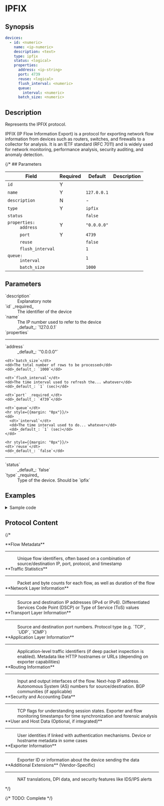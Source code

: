 # IPFIX

## Synopsis

```yaml
devices:
  - id: <numeric>
    name: <ip-numeric>
    description: <text>
    type: ipfix
    status: <logical>
    properties:
      address: <ip-string>
      port: 4739
      reuse: <logical>
      flush_interval: <numeric>
      queue:
        interval: <numeric>
      batch_size: <numeric>
```

## Description

Represents the IPFIX protocol.

IPFIX (IP Flow Information Export) is a protocol for exporting network flow information from devices such as routers, switches, and firewalls to a collector for analysis. It is an IETF standard (RFC 7011) and is widely used for network monitoring, performance analysis, security auditing, and anomaly detection.

{/* ## Parameters

|Field|Required|Default|Description|
|---|---|---|---|
|`id`|Y|||
|`name`|Y|`127.0.0.1`||
|`description`|N|-||
|`type`|Y|`ipfix`||
|`status`||`false`||
|<dt>`properties:`</dt><dd>`address`</dd>|Y|`"0.0.0.0"`||
|<dd>`port`</dd>|Y|`4739`||
|<dd>`reuse`</dd>||`false`||
|<dd>`flush_interval`</dd>||`1`||
|<dd><dt>`queue:`</dt><dd>`interval`</dd></dd>||`1`||
|<dd>`batch_size`</dd>||`1000`|| */}

## Parameters

<dl>
  <dt>`description`</dt>
  <dd>Explanatory note</dd>

  <dt>`id` _required_</dt>
  <dd>The identifier of the device</dd>

  <dt>`name`</dt>
  <dd>The IP number used to refer to the device</dd>
  <dd>_default_: `127.0.0.1`</dd>

  <dt>`properties`</dt>
  <hr style={{margin: "0px"}}/>
  <dd>
    <dt>`address`</dt>
    <dd>_default_: `"0.0.0.0"`</dd>

    <dt>`batch_size`</dt>
    <dd>The total number of rows to be processed</dd>
    <dd>_default_: `1000`</dd>

    <dt>`flush_interval`</dt>
    <dd>The time interval used to refresh the... whatever</dd>
    <dd>_default_: `1` (sec)</dd>

    <dt>`port` _required_</dt>
    <dd>_default_: `4739`</dd>

    <dt>`queue`</dt>
    <hr style={{margin: "0px"}}/>
    <dd>
      <dt>`interval`</dt>
      <dd>The time interval used to do... whatever</dd>
      <dd>_default_: `1` (sec)</dd>
    </dd>

    <hr style={{margin: "0px"}}/>
    <dt>`reuse`</dt>
    <dd>_default_: `false`</dd>
  </dd>

  <hr style={{margin: "0px"}}/>
  <dt>`status`</dt>
  <dd>_default_: `false`</dd>

  <dt>`type` _required_</dt>
  <dd>Type of the device. Should be `ipfix`</dd>
</dl>

## Examples

<details>
<summary>Sample code</summary>
```yaml
```
</details>

## Protocol Content

{/* <dl>
  <dt>**Flow Metadata**</dt>
    <hr style={{margin: "0px"}}/>
    <dd>
     Unique flow identifiers, often based on a combination of source/destination IP, port, protocol, and timestamp
   </dd>

  <dt>**Traffic Statistics**</dt>
    <hr style={{margin: "0px"}}/>
    <dd>
      Packet and byte counts for each flow, as well as duration of the flow
   </dd>

  <dt>**Network Layer Information**</dt>
    <hr style={{margin: "0px"}}/>
    <dd>
    Source and destination IP addresses (IPv4 or IPv6). Differentiated Services Code Point (DSCP) or Type of Service (ToS) values
    </dd>

  <dt>**Transport Layer Information**</dt>
    <hr style={{margin: "0px"}}/>
    <dd>
    Source and destination port numbers. Protocol type (e.g. `TCP`, `UDP`, `ICMP`)
    </dd>

  <dt>**Application Layer Information**</dt>
    <hr style={{margin: "0px"}}/>
    <dd>
    Application-level traffic identifiers (if deep packet inspection is enabled). Metadata like HTTP hostnames or URLs (depending on exporter capabilities)
    </dd>

  <dt>**Routing Information**</dt>
    <hr style={{margin: "0px"}}/>
    <dd>
    Input and output interfaces of the flow. Next-hop IP address. Autonomous System (AS) numbers for source/destination. BGP communities (if applicable)
    </dd>

  <dt>**Security and Accounting Data**</dt>
    <hr style={{margin: "0px"}}/>
    <dd>
    TCP flags for understanding session states. Exporter and flow monitoring timestamps for time synchronization and forensic analysis
    </dd>

  <dt>**User and Host Data (Optional, if integrated)**</dt>
    <hr style={{margin: "0px"}}/>
    <dd>
    User identities if linked with authentication mechanisms. Device or hostname metadata in some cases
    </dd>

  <dt>**Exporter Information**</dt>
    <hr style={{margin: "0px"}}/>
    <dd>
    Exporter ID or information about the device sending the data
    </dd>

  <dt>**Additional Extensions** (Vendor-Specific)</dt>
    <hr style={{margin: "0px"}}/>
    <dd>
      NAT translations, DPI data, and security features like IDS/IPS alerts
    </dd>
</dl> */}

{/* TODO: Complete */}